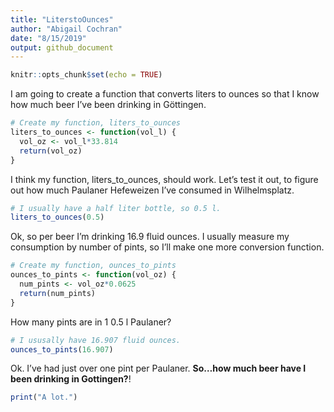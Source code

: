 ```yaml
---
title: "LiterstoOunces"
author: "Abigail Cochran"
date: "8/15/2019"
output: github_document
---
```


```r
knitr::opts_chunk$set(echo = TRUE)
```

I am going to create a function that converts liters to ounces so that I know how much beer I've been drinking in Göttingen.

```r
# Create my function, liters_to_ounces
liters_to_ounces <- function(vol_l) {
  vol_oz <- vol_l*33.814
  return(vol_oz)
}
```

I think my function, liters_to_ounces, should work. Let's test it out, to figure out how much Paulaner Hefeweizen I've consumed in Wilhelmsplatz.

```r
# I usually have a half liter bottle, so 0.5 l. 
liters_to_ounces(0.5)
```

Ok, so per beer I'm drinking 16.9 fluid ounces. I usually measure my consumption by number of pints, so I'll make one more conversion function.

```r
# Create my function, ounces_to_pints
ounces_to_pints <- function(vol_oz) {
  num_pints <- vol_oz*0.0625
  return(num_pints)
}
```

How many pints are in 1 0.5 l Paulaner?

```r
# I ususally have 16.907 fluid ounces. 
ounces_to_pints(16.907)
```

Ok. I've had just over one pint per Paulaner. **So...how much beer have I been drinking in Gottingen?**!

```r
print("A lot.")
```
